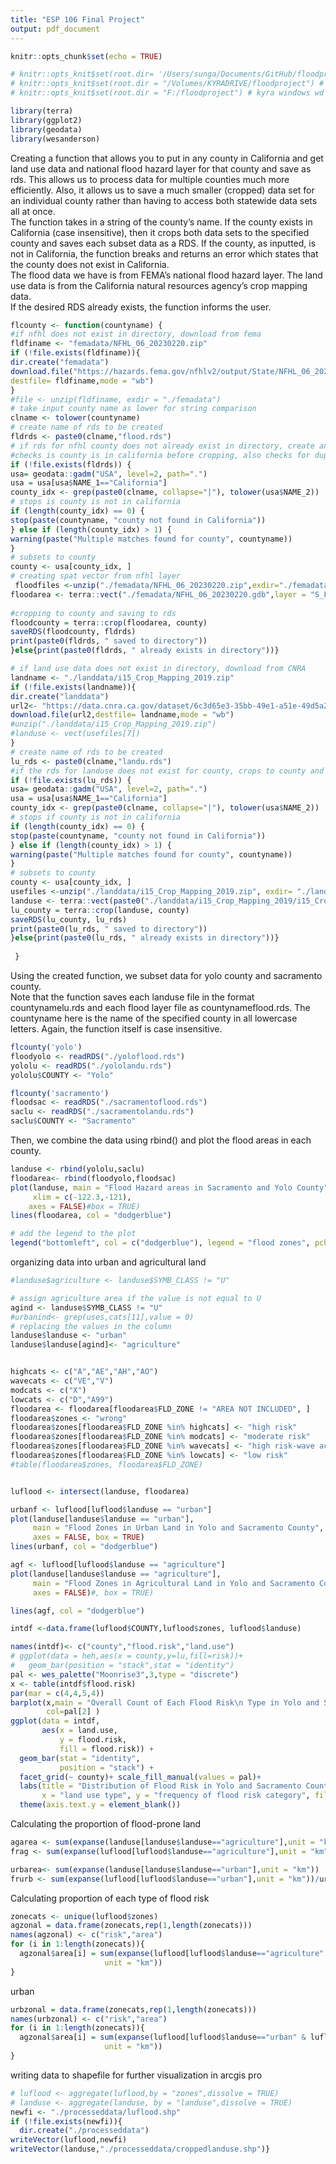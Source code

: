 ```yaml
---
title: "ESP 106 Final Project"
output: pdf_document
---
```


```r
knitr::opts_chunk$set(echo = TRUE)

# knitr::opts_knit$set(root.dir= '/Users/sunga/Documents/GitHub/floodproject') # sung wd
# knitr::opts_knit$set(root.dir = "/Volumes/KYRADRIVE/floodproject") # kyra mac wd
# knitr::opts_knit$set(root.dir = "F:/floodproject") # kyra windows wd

library(terra)
library(ggplot2)
library(geodata)
library(wesanderson)

```
Creating a function that allows you to put in any county in California and get land use data and national flood hazard layer for that county and save as rds. This allows us to process data for multiple counties much more efficiently. Also, it allows us to save a much smaller (cropped) data set for an individual county rather than having to access both statewide data sets all at once.  
The function takes in a string of the county's name. If the county exists in California (case insensitive), then it crops both data sets to the specified county and saves each subset data as a RDS. If the county, as inputted, is not in California, the function breaks and returns an error which states that the county does not exist in California.  
The flood data we have is from FEMA's national flood hazard layer. The land use data is from the California natural resources agency's crop mapping data.  
If the desired RDS already exists, the function informs the user.  
```r
flcounty <- function(countyname) {
#if nfhl does not exist in directory, download from fema
fldfiname <- "femadata/NFHL_06_20230220.zip"
if (!file.exists(fldfiname)){
dir.create("femadata")
download.file("https://hazards.fema.gov/nfhlv2/output/State/NFHL_06_20230220.zip",
destfile= fldfiname,mode = "wb")
}
#file <- unzip(fldfiname, exdir = "./femadata")
# take input county name as lower for string comparison
clname <- tolower(countyname)
# create name of rds to be created
fldrds <- paste0(clname,"flood.rds")
# if rds for nfhl county does not already exist in directory, create and save
#checks is county is in california before cropping, also checks for duplicates
if (!file.exists(fldrds)) {
usa= geodata::gadm("USA", level=2, path=".")
usa = usa[usa$NAME_1=="California"]
county_idx <- grep(paste0(clname, collapse="|"), tolower(usa$NAME_2))
# stops is county is not in california
if (length(county_idx) == 0) {
stop(paste(countyname, "county not found in California"))
} else if (length(county_idx) > 1) {
warning(paste("Multiple matches found for county", countyname))
}
# subsets to county
county <- usa[county_idx, ]
# creating spat vector from nfhl layer
 floodfiles <-unzip("./femadata/NFHL_06_20230220.zip",exdir="./femadata")
floodarea <- terra::vect("./femadata/NFHL_06_20230220.gdb",layer = "S_FLD_HAZ_AR")
 
#cropping to county and saving to rds
floodcounty = terra::crop(floodarea, county)
saveRDS(floodcounty, fldrds)
print(paste0(fldrds, " saved to directory"))
}else{print(paste0(fldrds, " already exists in directory"))}

# if land use data does not exist in directory, download from CNRA
landname <- "./landdata/i15_Crop_Mapping_2019.zip"
if (!file.exists(landname)){
dir.create("landdata")
url2<- "https://data.cnra.ca.gov/dataset/6c3d65e3-35bb-49e1-a51e-49d5a2cf09a9/resource/1da7b37a-dd97-4b69-a86a-fe824a252eaf/download/i15_crop_mapping_2019.zip"
download.file(url2,destfile= landname,mode = "wb")
#unzip("./landdata/i15_Crop_Mapping_2019.zip")
#landuse <- vect(usefiles[7])
} 
# create name of rds to be created
lu_rds <- paste0(clname,"landu.rds")
#if the rds for landuse does not exist for county, crops to county and saves
if (!file.exists(lu_rds)) {
usa= geodata::gadm("USA", level=2, path=".")
usa = usa[usa$NAME_1=="California"]
county_idx <- grep(paste0(clname, collapse="|"), tolower(usa$NAME_2))
# stops if county is not in california
if (length(county_idx) == 0) {
stop(paste(countyname, "county not found in California"))
} else if (length(county_idx) > 1) {
warning(paste("Multiple matches found for county", countyname))
}
# subsets to county
county <- usa[county_idx, ]
usefiles <-unzip("./landdata/i15_Crop_Mapping_2019.zip", exdir= "./landdata")
landuse <- terra::vect(paste0("./landdata/i15_Crop_Mapping_2019/i15_Crop_Mapping_2019.shp"))
lu_county = terra::crop(landuse, county)
saveRDS(lu_county, lu_rds)
print(paste0(lu_rds, " saved to directory"))
}else{print(paste0(lu_rds, " already exists in directory"))}
 
 }


```
Using the created function, we subset data for yolo county and sacramento county.  
Note that the function saves each landuse file in the format countynamelu.rds and each flood layer file as countynameflood.rds. The countyname here is the name of the specified county in all lowercase letters. Again, the function itself is case insensitive.  
```r
flcounty('yolo')
floodyolo <- readRDS("./yoloflood.rds")
yololu <- readRDS("./yololandu.rds")
yololu$COUNTY <- "Yolo"

flcounty('sacramento')
floodsac <- readRDS("./sacramentoflood.rds")
saclu <- readRDS("./sacramentolandu.rds")
saclu$COUNTY <- "Sacramento"
```
Then, we combine the data using rbind() and plot the flood areas in each county.
```r
landuse <- rbind(yololu,saclu) 
floodarea<- rbind(floodyolo,floodsac)
plot(landuse, main = "Flood Hazard areas in Sacramento and Yolo County",
     xlim = c(-122.3,-121),
    axes = FALSE)#box = TRUE)
lines(floodarea, col = "dodgerblue")

# add the legend to the plot
legend("bottomleft", col = c("dodgerblue"), legend = "flood zones", pch = 16)

```

organizing data into urban and agricultural land
```r

#landuse$agriculture <- landuse$SYMB_CLASS != "U"

# assign agriculture area if the value is not equal to U 
agind <- landuse$SYMB_CLASS != "U" 
#urbanind<- grep(uses,cats[11],value = 0)
# replacing the values in the column
landuse$landuse <- "urban"
landuse$landuse[agind]<- "agriculture"


highcats <- c("A","AE","AH","AO")
wavecats <- c("VE","V")
modcats <- c("X")
lowcats <- c("D","A99")
floodarea <- floodarea[floodarea$FLD_ZONE != "AREA NOT INCLUDED", ]
floodarea$zones <- "wrong"
floodarea$zones[floodarea$FLD_ZONE %in% highcats] <- "high risk"
floodarea$zones[floodarea$FLD_ZONE %in% modcats] <- "moderate risk"
floodarea$zones[floodarea$FLD_ZONE %in% wavecats] <- "high risk-wave action"
floodarea$zones[floodarea$FLD_ZONE %in% lowcats] <- "low risk"
#table(floodarea$zones, floodarea$FLD_ZONE)


luflood <- intersect(landuse, floodarea)

urbanf <- luflood[luflood$landuse == "urban"]
plot(landuse[landuse$landuse == "urban"],
     main = "Flood Zones in Urban Land in Yolo and Sacramento County",
     axes = FALSE, box = TRUE)
lines(urbanf, col = "dodgerblue")

agf <- luflood[luflood$landuse == "agriculture"]
plot(landuse[landuse$landuse == "agriculture"],
     main = "Flood Zones in Agricultural Land in Yolo and Sacramento County",
     axes = FALSE)#, box = TRUE)

lines(agf, col = "dodgerblue")

intdf <-data.frame(luflood$COUNTY,luflood$zones, luflood$landuse)

names(intdf)<- c("county","flood.risk","land.use")
# ggplot(data = heh,aes(x = county,y=lu,fill=risk))+
#   geom_bar(position = "stack",stat = "identity")
pal <- wes_palette("Moonrise3",3,type = "discrete")
x <- table(intdf$flood.risk)
par(mar = c(4,4,5,4))
barplot(x,main = "Overall Count of Each Flood Risk\n Type in Yolo and Sacramento County",
        col=pal[2] )
ggplot(data = intdf,                       
       aes(x = land.use,
           y = flood.risk,
           fill = flood.risk)) + 
  geom_bar(stat = "identity",
           position = "stack") +
  facet_grid(~ county)+ scale_fill_manual(values = pal)+
  labs(title = "Distribution of Flood Risk in Yolo and Sacramento County\nAcross Urban and Agricultural Land",
       x = "land use type", y = "frequency of flood risk category", fill = "flood risk type")+ 
  theme(axis.text.y = element_blank())
```
Calculating the proportion of flood-prone land  
```r

agarea <- sum(expanse(landuse[landuse$landuse=="agriculture"],unit = "km"))
frag <- sum(expanse(luflood[luflood$landuse=="agriculture"],unit = "km"))/agarea

urbarea<- sum(expanse(landuse[landuse$landuse=="urban"],unit = "km"))
frurb <- sum(expanse(luflood[luflood$landuse=="urban"],unit = "km"))/urbarea
```
Calculating proportion of each type of flood risk
```r
zonecats <- unique(luflood$zones)
agzonal = data.frame(zonecats,rep(1,length(zonecats)))
names(agzonal) <- c("risk","area")
for (i in 1:length(zonecats)){
  agzonal$area[i] = sum(expanse(luflood[luflood$landuse=="agriculture" & luflood$zones == zonecats[i]],
                     unit = "km"))
}
```
urban

```r
urbzonal = data.frame(zonecats,rep(1,length(zonecats)))
names(urbzonal) <- c("risk","area")
for (i in 1:length(zonecats)){
  agzonal$area[i] = sum(expanse(luflood[luflood$landuse=="urban" & luflood$zones == zonecats[i]],
                     unit = "km"))
}


```
writing data to shapefile for further visualization in arcgis pro
```r
# luflood <- aggregate(luflood,by = "zones",dissolve = TRUE)
# landuse <- aggregate(landuse, by = "landuse",dissolve = TRUE)
newfi <- "./processeddata/luflood.shp"
if (!file.exists(newfi)){
  dir.create("./processeddata")
writeVector(luflood,newfi)
writeVector(landuse,"./processeddata/croppedlanduse.shp")}
```

